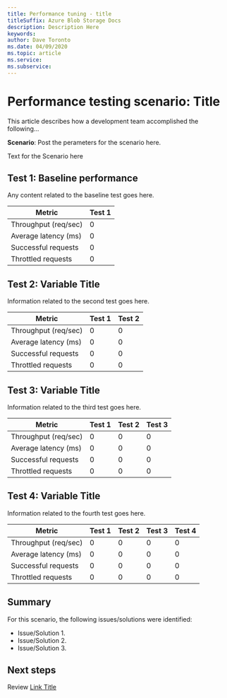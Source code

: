 ```yaml
---
title: Performance tuning - title
titleSuffix: Azure Blob Storage Docs
description: Description Here
keywords:
author: Dave Toronto
ms.date: 04/09/2020
ms.topic: article
ms.service: 
ms.subservice: 
---
```


# Performance testing scenario: Title

This article describes how a development team accomplished the following... 

**Scenario**: Post the perameters for the scenario here.

Text for the Scenario here

## Test 1: Baseline performance

Any content related to the baseline test goes here.

| Metric | Test 1 |
|--------|--------|
| Throughput (req/sec) | 0 |
| Average latency (ms) | 0 |
| Successful requests | 0 |
| Throttled requests | 0 |

## Test 2: Variable Title

Information related to the second test goes here.

| Metric | Test 1 | Test 2 |
|--------|--------|--------|
| Throughput (req/sec) | 0 | 0 |
| Average latency (ms) | 0 | 0 |
| Successful requests | 0 | 0 |
| Throttled requests | 0 | 0 |

## Test 3: Variable Title

Information related to the third test goes here.

| Metric | Test 1 | Test 2 | Test 3 |
|--------|--------|--------|--------|
| Throughput (req/sec) | 0 | 0 | 0 |
| Average latency (ms) | 0 | 0 | 0 |
| Successful requests | 0 | 0 | 0 |
| Throttled requests | 0 | 0 | 0 |

## Test 4: Variable Title

Information related to the fourth test goes here.

| Metric | Test 1 | Test 2 | Test 3 | Test 4 |
|--------|--------|--------|--------|--------|
| Throughput (req/sec) | 0 | 0 | 0 | 0 |
| Average latency (ms) | 0 | 0 | 0 | 0 |
| Successful requests | 0 | 0 | 0 | 0 |
| Throttled requests | 0 | 0 | 0 | 0 |

## Summary

For this scenario, the following issues/solutions were identified:

- Issue/Solution 1.
- Issue/Solution 2.
- Issue/Solution 3.


## Next steps

Review [Link Title](http://microsoft.com)
